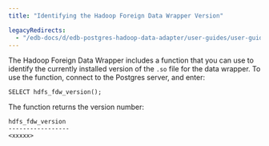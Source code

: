 ```yaml
---
title: "Identifying the Hadoop Foreign Data Wrapper Version"

legacyRedirects:
  - "/edb-docs/d/edb-postgres-hadoop-data-adapter/user-guides/user-guide/2.0.7/identifying_data_adapter_version.html"
---
```


<div id="identifying_data_adapter_version" class="registered_link"></div>

The Hadoop Foreign Data Wrapper includes a function that you can use to identify the currently installed version of the `.so` file for the data wrapper. To use the function, connect to the Postgres server, and enter:

```text
SELECT hdfs_fdw_version();
```

The function returns the version number:

```text
hdfs_fdw_version
-----------------
<xxxxx>
```
